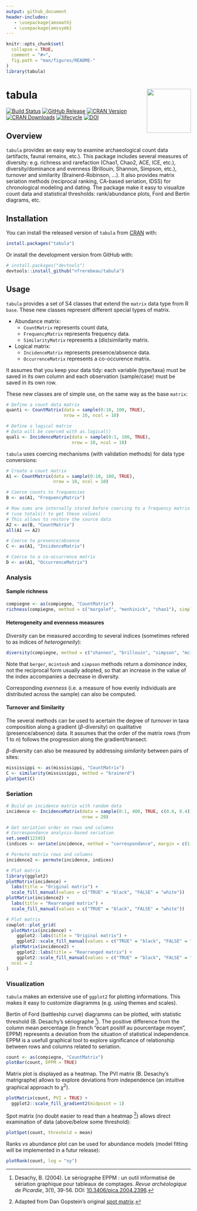 ```yaml
---
output: github_document
header-includes:
   - \usepackage{amsmath}
   - \usepackage{amssymb}
---
```


<!-- README.md is generated from README.Rmd. Please edit that file -->

```r
knitr::opts_chunk$set(
  collapse = TRUE,
  comment = "#>",
  fig.path = "man/figures/README-"
)
library(tabula)
```

# tabula <img width=120px src="man/figures/logo.svg" align="right" />

[![Build Status](https://travis-ci.org/nfrerebeau/tabula.svg?branch=master)](https://travis-ci.org/nfrerebeau/tabula)
[![GitHub Release](https://img.shields.io/github/release/nfrerebeau/tabula.svg)](https://github.com/nfrerebeau/tabula/releases)
[![CRAN Version](http://www.r-pkg.org/badges/version/tabula)](https://cran.r-project.org/package=tabula)
[![CRAN Downloads](http://cranlogs.r-pkg.org/badges/tabula)](https://cran.r-project.org/package=tabula)
[![lifecycle](https://img.shields.io/badge/lifecycle-experimental-orange.svg)](https://www.tidyverse.org/lifecycle/#experimental)
[![DOI](https://zenodo.org/badge/DOI/10.5281/zenodo.1489944.svg)](https://doi.org/10.5281/zenodo.1489944)

## Overview

`tabula` provides an easy way to examine archaeological count data (artifacts, faunal remains, etc.). This package includes several measures of diversity: e.g. richness and rarefaction (Chao1, Chao2, ACE, ICE, etc.), diversity/dominance and evenness (Brillouin, Shannon, Simpson, etc.), turnover and similarity (Brainerd-Robinson, ...). It also provides matrix seriation methods (reciprocal ranking, CA-based seriation, IDSS) for chronological modeling and dating. The package make it easy to visualize count data and statistical thresholds: rank/abundance plots, Ford and Bertin diagrams, etc.

## Installation

You can install the released version of `tabula` from [CRAN](https://CRAN.R-project.org) with:

```r
install.packages("tabula")
```

Or install the development version from GitHub with:

```r
# install.packages("devtools")
devtools::install_github("nfrerebeau/tabula")
```

## Usage

`tabula` provides a set of S4 classes that extend the `matrix` data type from R `base`. These new classes represent different special types of matrix.

* Abundance matrix:
    * `CountMatrix` represents count data,
    * `FrequencyMatrix` represents frequency data.
    * `SimilarityMatrix` represents a (dis)similarity matrix.
* Logical matrix:
    * `IncidenceMatrix` represents presence/absence data.
    * `OccurrenceMatrix` represents a co-occurence matrix.

It assumes that you keep your data tidy: each variable (type/taxa) must be saved in its own column and each observation (sample/case) must be saved in its own row.

These new classes are of simple use, on the same way as the base `matrix`:

```r
# Define a count data matrix
quanti <- CountMatrix(data = sample(0:10, 100, TRUE),
                      nrow = 10, ncol = 10)

# Define a logical matrix
# Data will be coerced with as.logical()
quali <- IncidenceMatrix(data = sample(0:1, 100, TRUE),
                         nrow = 10, ncol = 10)
```

`tabula` uses coercing mechanisms (with validation methods) for data type conversions:

```r
# Create a count matrix
A1 <- CountMatrix(data = sample(0:10, 100, TRUE),
                  nrow = 10, ncol = 10)

# Coerce counts to frequencies
B <- as(A1, "FrequencyMatrix")

# Row sums are internally stored before coercing to a frequency matrix
# (use totals() to get these values)
# This allows to restore the source data
A2 <- as(B, "CountMatrix")
all(A1 == A2)

# Coerce to presence/absence
C <- as(A1, "IncidenceMatrix")

# Coerce to a co-occurrence matrix
D <- as(A1, "OccurrenceMatrix")
```

### Analysis
#### Sample richness

```r
compiegne <- as(compiegne, "CountMatrix")
richness(compiegne, method = c("margalef", "menhinick", "chao1"), simplify = TRUE)
```

#### Heterogeneity and evenness measures

*Diversity* can be measured according to several indices (sometimes refered to as indices of *heterogeneity*):

```r
diversity(compiegne, method = c("shannon", "brillouin", "simpson", "mcintosh", "berger"), simplify = TRUE)
```

Note that `berger`, `mcintosh` and `simpson` methods return a *dominance* index, not the reciprocal form usually adopted, so that an increase in the value of the index accompanies a decrease in diversity.

Corresponding *evenness* (i.e. a measure of how evenly individuals are distributed across the sample) can also be computed.

#### Turnover and Similarity

The several methods can be used to acertain the degree of *turnover* in taxa composition along a gradient ($\beta$-diversity) on qualitative (presence/absence) data. It assumes that the order of the matrix rows (from $1$ to $n$) follows the progression along the gradient/transect.

$\beta$-diversity can also be measured by addressing *similarity* between pairs of sites:

```r
mississippi <- as(mississippi, "CountMatrix")
C <- similarity(mississippi, method = "brainerd")
plotSpot(C)
```

### Seriation

```r
# Build an incidence matrix with random data
incidence <- IncidenceMatrix(data = sample(0:1, 400, TRUE, c(0.6, 0.4)),
                             nrow = 20)

# Get seriation order on rows and columns
# Correspondance analysis-based seriation
set.seed(12345)
(indices <- seriate(incidence, method = "correspondance", margin = c(1, 2)))

# Permute matrix rows and columns
incidence2 <- permute(incidence, indices)
```

```r
# Plot matrix
library(ggplot2)
plotMatrix(incidence) + 
  labs(title = "Original matrix") +
  scale_fill_manual(values = c("TRUE" = "black", "FALSE" = "white"))
plotMatrix(incidence2) + 
  labs(title = "Rearranged matrix") +
  scale_fill_manual(values = c("TRUE" = "black", "FALSE" = "white"))
```

```r
# Plot matrix
cowplot::plot_grid(
  plotMatrix(incidence) + 
    ggplot2::labs(title = "Original matrix") +
    ggplot2::scale_fill_manual(values = c("TRUE" = "black", "FALSE" = "white")),
  plotMatrix(incidence2) + 
    ggplot2::labs(title = "Rearranged matrix") +
    ggplot2::scale_fill_manual(values = c("TRUE" = "black", "FALSE" = "white")),
  ncol = 2
)
```

### Visualization

`tabula` makes an extensive use of `ggplot2` for plotting informations. This makes it easy to customize diagramms (e.g. using themes and scales).

Bertin of Ford (battleship curve) diagramms can be plotted, with statistic threshold (B. Desachy's sériographe [^1]). The positive difference from the column mean percentage (in french "écart positif au pourcentage moyen", EPPM) represents a deviation from the situation of statistical independence. EPPM is a usefull graphical tool to explore significance of relationship between rows and columns related to seriation.

```r
count <- as(compiegne, "CountMatrix")
plotBar(count, EPPM = TRUE)
```


Matrix plot is displayed as a heatmap. The PVI matrix (B. Desachy's matrigraphe) allows to explore deviations from independence (an intuitive graphical approach to $\chi^2$).

```r
plotMatrix(count, PVI = TRUE) +
  ggplot2::scale_fill_gradient2(midpoint = 1)
```

Spot matrix (no doubt easier to read than a heatmap [^2]) allows direct examination of data (above/below some threshold):

```r
plotSpot(count, threshold = mean)
```

Ranks *vs* abundance plot can be used for abundance models (model fitting will be implemented in a futur release):

```r
plotRank(count, log = "xy")
```

[^1]: Desachy, B. (2004). Le sériographe EPPM : un outil informatisé de sériation graphique pour tableaux de comptages. *Revue archéologique de Picardie*, 3(1), 39-56. DOI: [10.3406/pica.2004.2396](https://doi.org/10.3406/pica.2004.2396).

[^2]: Adapted from Dan Gopstein's original [spot matrix](https://dgopstein.github.io/articles/spot-matrix/).
